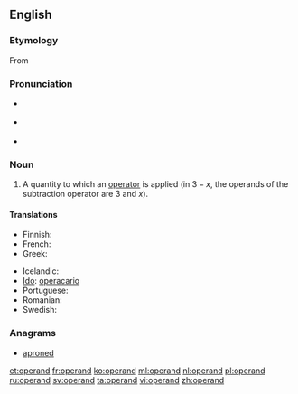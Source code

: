 ==English==
===Etymology===
From {{etyl|LL.}} {{term|operandum|lang=la}}

===Pronunciation===
* {{a|UK}} {{IPA|/ɒpə(ɹ)ænd/}}
* {{a|UK}} {{IPA|/'ɑp ə ˌrænd/}}
* {{audio|En-us-operand.ogg|Audio (US)}}

===Noun===
{{en-noun}}

# {{mathematics}} A quantity to which an [[operator]] is applied (in <math>3 - x</math>, the operands of the subtraction operator are 3 and <math>x</math>).

====Translations====
{{trans-top|quantity to which an operator is applied}}
* Finnish: {{t-|fi|operandi}}
* French: {{t+|fr|opérande|m}}
* Greek: {{t-|el|τελεστέος|m|tr=telestéos|sc=Grek}}
{{trans-mid}}
* Icelandic: {{t-|is|þolandi|m}}
* [[Ido]]: [[operacario]]
* Portuguese: {{t+|pt|operando}}
* Romanian: {{t-|ro|operand}}
* Swedish: {{t+|sv|operand}}
{{trans-bottom}}

===Anagrams===
* [[aproned#English|aproned]]

[[et:operand]]
[[fr:operand]]
[[ko:operand]]
[[ml:operand]]
[[nl:operand]]
[[pl:operand]]
[[ru:operand]]
[[sv:operand]]
[[ta:operand]]
[[vi:operand]]
[[zh:operand]]